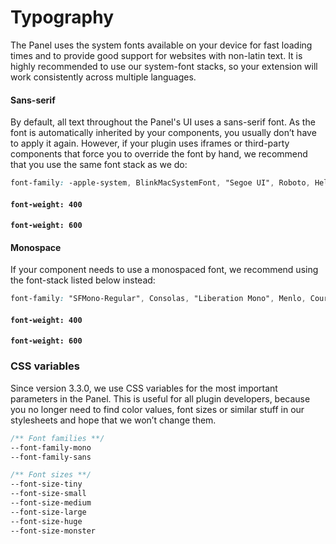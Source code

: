 
<Meta
  title="Design System | Typography"
/>

# Typography

The Panel uses the system fonts available on your device for fast loading times and to provide good support for websites with non-latin text. It is highly recommended to use our system-font stacks, so your extension will work consistently across multiple languages.

#### Sans-serif

By default, all text throughout the Panel's UI uses a sans-serif font. As the font is automatically inherited by your components, you usually don’t have to apply it again. However, if your plugin uses iframes or third-party components that force you to override the font by hand, we recommend that you use the same font stack as we do:

```css
font-family: -apple-system, BlinkMacSystemFont, "Segoe UI", Roboto, Helvetica, Arial, sans-serif, "Apple Color Emoji", "Segoe UI Emoji", "Segoe UI Symbol";
```


#### `font-weight: 400`
<Typeset 
  fontSizes={sizes}
  fontFamily={sans}
  fontWeight={400}
  sampleText='Well the way you pull the fuzzys from my sweater'
/>

#### `font-weight: 600`
<Typeset 
  fontSizes={sizes}
  fontFamily={sans}
  fontWeight={600}
  sampleText='Well the way you pull the fuzzys from my sweater'
/>

#### Monospace

If your component needs to use a monospaced font, we recommend using the font-stack listed below instead:

```css
font-family: "SFMono-Regular", Consolas, "Liberation Mono", Menlo, Courier, monospace;
```

#### `font-weight: 400`
<Typeset 
  fontSizes={sizes}
  fontFamily={mono}
  fontWeight={400}
  sampleText='Well the way you pull the fuzzys from my sweater'
/>

#### `font-weight: 600`
<Typeset 
  fontSizes={sizes}
  fontFamily={mono}
  fontWeight={600}
  sampleText='Well the way you pull the fuzzys from my sweater'
/>

### CSS variables

Since version 3.3.0, we use CSS variables for the most important parameters in the Panel. This is useful for all plugin developers, because you no longer need to find color values, font sizes or similar stuff in our stylesheets and hope that we won’t change them.

```css
/** Font families **/
--font-family-mono
--font-family-sans

/** Font sizes **/
--font-size-tiny
--font-size-small
--font-size-medium
--font-size-large
--font-size-huge
--font-size-monster
```
